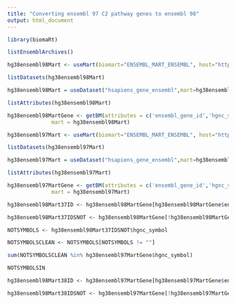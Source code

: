 ```yaml
---
title: "Converting ensembl 97 C2 pathway genes to ensembl 98"
output: html_document
---
```


```R
library(biomaRt)

listEnsemblArchives()

hg38ensembl98Mart <- useMart(biomart="ENSEMBL_MART_ENSEMBL", host="https://sep2019.archive.ensembl.org")

listDatasets(hg38ensembl98Mart)

hg38ensembl98Mart = useDataset("hsapiens_gene_ensembl",mart=hg38ensembl98Mart)

listAttributes(hg38ensembl98Mart)

hg38ensembl98MartGene <- getBM(attributes = c('ensembl_gene_id','hgnc_symbol'),
              mart = hg38ensembl98Mart)

hg38ensembl97Mart <- useMart(biomart="ENSEMBL_MART_ENSEMBL", host="https://jul2019.archive.ensembl.org")

listDatasets(hg38ensembl97Mart)

hg38ensembl97Mart = useDataset("hsapiens_gene_ensembl",mart=hg38ensembl97Mart)

listAttributes(hg38ensembl97Mart)

hg38ensembl97MartGene <- getBM(attributes = c('ensembl_gene_id','hgnc_symbol'),
              mart = hg38ensembl97Mart)

```


```R

hg38ensembl98Mart37ID <- hg38ensembl98MartGene[hg38ensembl98MartGene$ensembl_gene_id %in% hg38ensembl97MartGene$ensembl_gene_id,]

hg38ensembl98Mart37IDSNOT <- hg38ensembl98MartGene[!hg38ensembl98MartGene$ensembl_gene_id %in% hg38ensembl97MartGene$ensembl_gene_id,]

NOTSYMBOLS <- hg38ensembl98Mart37IDSNOT$hgnc_symbol

NOTSYMBOLSCLEAN <- NOTSYMBOLS[NOTSYMBOLS != ""]

sum(NOTSYMBOLSCLEAN %in% hg38ensembl97MartGene$hgnc_symbol)

NOTSYMBOLSIN


```



```R

hg38ensembl98Mart38ID <- hg38ensembl97MartGene[hg38ensembl97MartGene$ensembl_gene_id %in% hg38ensembl98MartGene$ensembl_gene_id,]

hg38ensembl98Mart38IDSNOT <- hg38ensembl97MartGene[!hg38ensembl97MartGene$ensembl_gene_id %in% hg38ensembl98MartGene$ensembl_gene_id,]








```




